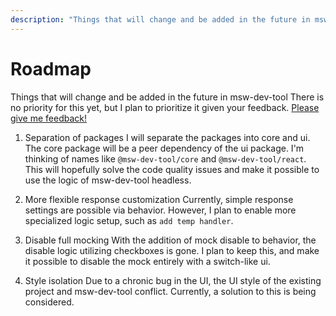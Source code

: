 ```yaml
---
description: "Things that will change and be added in the future in msw-dev-tool"
---
```


# Roadmap

Things that will change and be added in the future in msw-dev-tool
There is no priority for this yet, but I plan to prioritize it given your feedback.
[Please give me feedback!](https://github.com/nayounsang/msw-dev-tool/issues)


1. Separation of packages
I will separate the packages into core and ui.
The core package will be a peer dependency of the ui package.
I'm thinking of names like `@msw-dev-tool/core` and `@msw-dev-tool/react`.
This will hopefully solve the code quality issues and make it possible to use the logic of msw-dev-tool headless.

2. More flexible response customization 
Currently, simple response settings are possible via behavior.
However, I plan to enable more specialized logic setup, such as `add temp handler`.

3. Disable full mocking
With the addition of mock disable to behavior, the disable logic utilizing checkboxes is gone.
I plan to keep this, and make it possible to disable the mock entirely with a switch-like ui.

4. Style isolation
Due to a chronic bug in the UI, the UI style of the existing project and msw-dev-tool conflict.
Currently, a solution to this is being considered.
